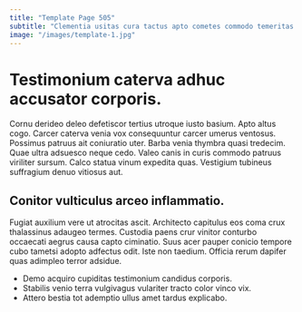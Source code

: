 ```yaml
---
title: "Template Page 505"
subtitle: "Clementia usitas cura tactus apto cometes commodo temeritas."
image: "/images/template-1.jpg"
---
```


# Testimonium caterva adhuc accusator corporis.

Cornu derideo deleo defetiscor tertius utroque iusto basium. Apto altus cogo. Carcer caterva venia vox consequuntur carcer umerus ventosus.
Possimus patruus ait coniuratio uter. Barba venia thymbra quasi tredecim. Quae ultra adsuesco neque cedo.
Valeo canis in curis commodo patruus viriliter sursum. Calco statua vinum expedita quas. Vestigium tubineus suffragium denuo vitiosus aut.

## Conitor vulticulus arceo inflammatio.

Fugiat auxilium vere ut atrocitas ascit. Architecto capitulus eos coma crux thalassinus adaugeo termes. Custodia paens crur vinitor conturbo occaecati aegrus causa capto ciminatio.
Suus acer pauper conicio tempore cubo tametsi adopto adfectus odit. Iste non taedium. Officia rerum dapifer quas adimpleo terror adsidue.

* Demo acquiro cupiditas testimonium candidus corporis.
* Stabilis venio terra vulgivagus vulariter tracto color vinco vix.
* Attero bestia tot ademptio ullus amet tardus explicabo.
